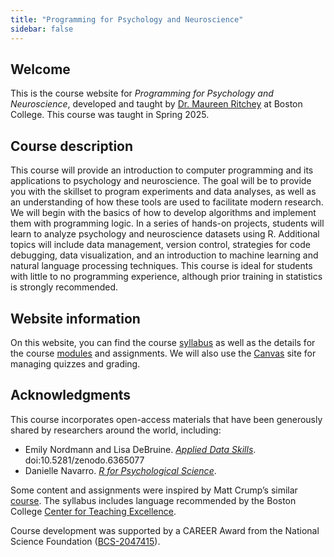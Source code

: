 ```yaml
---
title: "Programming for Psychology and Neuroscience"
sidebar: false
---
```


## Welcome

This is the course website for *Programming for Psychology and Neuroscience*, developed and taught by [Dr. Maureen Ritchey](https://www.thememolab.org/people/ritchey/) at Boston College. This course was taught in Spring 2025.

## Course description

This course will provide an introduction to computer programming and its applications to psychology and neuroscience. The goal will be to provide you with the skillset to program experiments and data analyses, as well as an understanding of how these tools are used to facilitate modern research. We will begin with the basics of how to develop algorithms and implement them with programming logic. In a series of hands-on projects, students will learn to analyze psychology and neuroscience datasets using R. Additional topics will include data management, version control, strategies for code debugging, data visualization, and an introduction to machine learning and natural language processing techniques. This course is ideal for students with little to no programming experience, although prior training in statistics is strongly recommended.

## Website information

On this website, you can find the course [syllabus](syllabus.html) as well as the details for the course [modules](modules/index.html) and assignments. We will also use the [Canvas](http://www.bc.edu/lms) site for managing quizzes and grading.

## Acknowledgments

This course incorporates open-access materials that have been generously shared by researchers around the world, including:

-   Emily Nordmann and Lisa DeBruine. [*Applied Data Skills*](https://psyteachr.github.io/ads-v3/). doi:10.5281/zenodo.6365077
-   Danielle Navarro. [*R for Psychological Science*](https://psyr.djnavarro.net/).

Some content and assignments were inspired by Matt Crump's similar [course](https://www.crumplab.com/psyc3470/). The syllabus includes language recommended by the Boston College [Center for Teaching Excellence](https://cteresources.bc.edu/).

Course development was supported by a CAREER Award from the National Science Foundation ([BCS-2047415](https://www.nsf.gov/awardsearch/showAward?AWD_ID=2047415)).
